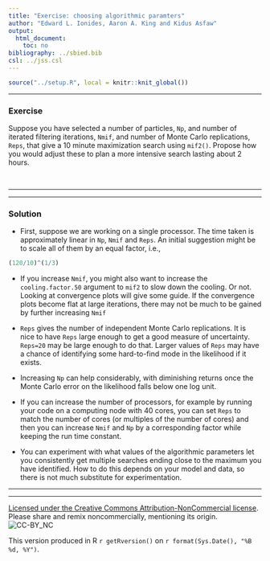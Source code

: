 ```yaml
---
title: "Exercise: choosing algorithmic paramters"
author: "Edward L. Ionides, Aaron A. King and Kidus Asfaw"
output:
  html_document:
    toc: no
bibliography: ../sbied.bib
csl: ../jss.csl
---
```


```r
source("../setup.R", local = knitr::knit_global())
```

-----------------------------------

### Exercise

Suppose you have selected a number of particles, `Np`, and number of iterated filtering iterations, `Nmif`, and number of Monte Carlo replications, `Reps`, that give a 10 minute maximization search using `mif2()`. Propose how you would adjust these to plan a more intensive search lasting about 2 hours.

<br>

--------

---------

### Solution

* First, suppose we are working on a single processor. The time taken is approximately linear in `Np`, `Nmif` and `Reps`. An initial suggestion might be to scale all of them by an equal factor, i.e.,
```r
(120/10)^(1/3)
```

* If you increase `Nmif`, you might also want to increase the `cooling.factor.50` argument to `mif2` to slow down the cooling. Or not. Looking at convergence plots will give some guide. If the convergence plots become flat at large iterations, there may not be much to be gained by further increasing `Nmif`

* `Reps` gives the number of independent Monte Carlo replications. It is nice to have `Reps` large enough to get a good measure of uncertainty. `Reps=20` may be large enough to do that. Larger values of `Reps` may have a chance of identifying some hard-to-find mode in the likelihood if it exists.

* Increasing `Np` can help considerably, with diminishing returns once the Monte Carlo error on the likelihood falls below one log unit. 

* If you can increase the number of processors, for example by running your code on a computing node with 40 cores, you can set `Reps` to match the number of cores (or multiples of the number of cores) and then you can increase `Nmif` and `Np` by a corresponding factor while keeping the run time constant.

* You can experiment with what values of the algorithmic parameters let you consistently get multiple searches ending close to the maximum you have identified. How to do this depends on your model and data, so there is not much substitute for experimentation.


-----------------------------------

----------------------------------

[Licensed under the Creative Commons Attribution-NonCommercial license](http://creativecommons.org/licenses/by-nc/4.0/).
Please share and remix noncommercially, mentioning its origin.  
![CC-BY_NC](../graphics/cc-by-nc.png)

This version produced in R `r getRversion()` on `r format(Sys.Date(), "%B %d, %Y")`.




